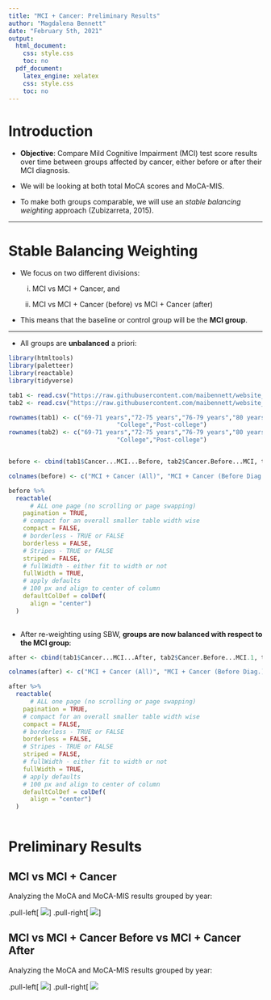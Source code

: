 ```yaml
---
title: "MCI + Cancer: Preliminary Results"
author: "Magdalena Bennett"
date: "February 5th, 2021"
output: 
  html_document:
    css: style.css 
    toc: no
  pdf_document: 
    latex_engine: xelatex
    css: style.css
    toc: no
---
```


# Introduction

- **Objective**: Compare Mild Cognitive Impairment (MCI) test score results over time between groups affected by cancer, either before or after their MCI diagnosis.

- We will be looking at both total MoCA scores and MoCA-MIS.

- To make both groups comparable, we will use an *stable balancing weighting* approach (Zubizarreta, 2015).

---

# Stable Balancing Weighting

- We focus on two different divisions: 
  
  (i) MCI vs MCI + Cancer, and
  
  (ii) MCI vs MCI + Cancer (before) vs MCI + Cancer (after)
  
  
- This means that the baseline or control group will be the **MCI group**.


---

- All groups are **unbalanced** a priori:

```r
library(htmltools)
library(paletteer)
library(reactable)
library(tidyverse)

tab1 <- read.csv("https://raw.githubusercontent.com/maibennett/website_github/master/exampleSite/content/results/cancer/balance_cancer.csv")
tab2 <- read.csv("https://raw.githubusercontent.com/maibennett/website_github/master/exampleSite/content/results/cancer/balance.csv")

rownames(tab1) <- c("69-71 years","72-75 years","76-79 years","80 years or older","Female", "High school","Some college",
                              "College","Post-college")
rownames(tab2) <- c("69-71 years","72-75 years","76-79 years","80 years or older","Female", "High school","Some college",
                              "College","Post-college")


before <- cbind(tab1$Cancer...MCI...Before, tab2$Cancer.Before...MCI, tab2$Cancer.After...MCI, tab1$MCI)

colnames(before) <- c("MCI + Cancer (All)", "MCI + Cancer (Before Diag.)", "MCI + Cancer (After Diag.)", "MCI")

before %>%
  reactable(
      # ALL one page (no scrolling or page swapping)
    pagination = TRUE,
    # compact for an overall smaller table width wise
    compact = FALSE,
    # borderless - TRUE or FALSE
    borderless = FALSE,
    # Stripes - TRUE or FALSE
    striped = FALSE,
    # fullWidth - either fit to width or not
    fullWidth = TRUE,
    # apply defaults
    # 100 px and align to center of column
    defaultColDef = colDef(
      align = "center")
  )
  
```
- After re-weighting using SBW, **groups are now balanced with respect to the MCI group**:

```r
after <- cbind(tab1$Cancer...MCI...After, tab2$Cancer.Before...MCI.1, tab2$Cancer.After...MCI.1, tab1$MCI)

colnames(after) <- c("MCI + Cancer (All)", "MCI + Cancer (Before Diag.)", "MCI + Cancer (After Diag.)", "MCI")

after %>%
  reactable(
      # ALL one page (no scrolling or page swapping)
    pagination = TRUE,
    # compact for an overall smaller table width wise
    compact = FALSE,
    # borderless - TRUE or FALSE
    borderless = FALSE,
    # Stripes - TRUE or FALSE
    striped = FALSE,
    # fullWidth - either fit to width or not
    fullWidth = TRUE,
    # apply defaults
    # 100 px and align to center of column
    defaultColDef = colDef(
      align = "center")
  )
  
```

# Preliminary Results

## MCI vs MCI + Cancer

Analyzing the MoCA and MoCA-MIS results grouped by year:

.pull-left[
![](https://raw.githubusercontent.com/maibennett/website_github/master/exampleSite/content/results/cancer/mocat_cancer.svg)
]
.pull-right[
![](https://raw.githubusercontent.com/maibennett/website_github/master/exampleSite/content/results/cancer/mocamis_cancer.svg)
]


## MCI vs MCI + Cancer Before vs MCI + Cancer After

Analyzing the MoCA and MoCA-MIS results grouped by year:

.pull-left[
![](https://raw.githubusercontent.com/maibennett/website_github/master/exampleSite/content/results/cancer/mocat_cancer2.svg)
]
.pull-right[
![](https://raw.githubusercontent.com/maibennett/website_github/master/exampleSite/content/results/cancer/mocamis_cancer2.svg)